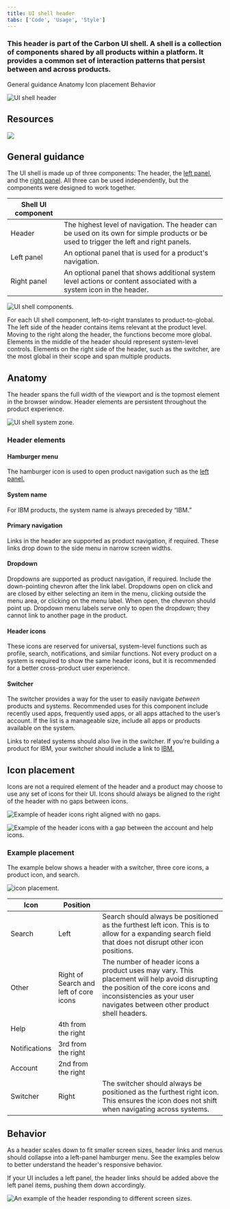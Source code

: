 ```yaml
---
title: UI shell header
tabs: ['Code', 'Usage', 'Style']
---
```


### This header is part of the Carbon UI shell. A shell is a collection of components shared by all products within a platform. It provides a common set of interaction patterns that persist between and across products.

<AnchorLinks>

<AnchorLink>General guidance</AnchorLink>
<AnchorLink>Anatomy</AnchorLink>
<AnchorLink>Icon placement</AnchorLink>
<AnchorLink>Behavior</AnchorLink>

</AnchorLinks>



![UI shell header](images/zones-platform.png)



## Resources

<Row className="tile--resource--no-margin tile--group">
<Column offsetLg="4" colLg="4" colMd="4" noGutterSm>
  <ResourceCard
    title="UI Shell template"
    href="https://sketch.cloud/s/EjVmA"
    type="resource">

![](/images/sketch-icon.png)

  </ResourceCard>
</Column>
</Row>

## General guidance

The UI shell is made up of three components: The header, the [left panel](/components/UI-shell-left-panel/usage), and the [right panel](/components/UI-shell-right-panel/usage). All three can be used independently, but the components were designed to work together.

| Shell UI component |                                                                                                                                         |
| ------------------ | --------------------------------------------------------------------------------------------------------------------------------------- |
| Header             | The highest level of navigation. The header can be used on its own for simple products or be used to trigger the left and right panels. |
| Left panel         | An optional panel that is used for a product's navigation.                                                                              |
| Right panel        | An optional panel that shows additional system level actions or content associated with a system icon in the header.                    |



![UI shell components.](images/shell-usage-1.png)



For each UI shell component, left-to-right translates to product-to-global. The left side of the header contains items relevant at the product level. Moving to the right along the header, the functions become more global. Elements in the middle of the header should represent system-level controls. Elements on the right side of the header, such as the switcher, are the most global in their scope and span multiple products.

## Anatomy

The header spans the full width of the viewport and is the topmost element in the browser window. Header elements are persistent throughout the product experience.



![UI shell system zone.](images/header-usage-2.png)



### Header elements

#### Hamburger menu

The hamburger icon is used to open product navigation such as the [left panel.](/components/UI-shell-left-panel/usage)

#### System name

For IBM products, the system name is always preceded by “IBM.”

#### Primary navigation

Links in the header are supported as product navigation, if required. These links drop down to the side menu in narrow screen widths.

#### Dropdown

Dropdowns are supported as product navigation, if required. Include the down-pointing chevron after the link label. Dropdowns open on click and are closed by either selecting an item in the menu, clicking outside the menu area, or clicking on the menu label. When open, the chevron should point up. Dropdown menu labels serve only to open the dropdown; they cannot link to another page in the product.

#### Header icons

These icons are reserved for universal, system-level functions such as profile, search, notifications, and similar functions. Not every product on a system is required to show the same header icons, but it is recommended for a better cross-product user experience.

#### Switcher

The switcher provides a way for the user to easily navigate _between_ products and systems. Recommended uses for this component include recently used apps, frequently used apps, or all apps attached to the user’s account. If the list is a manageable size, include all apps or products available on the system.

Links to related systems should also live in the switcher. If you’re building a product for IBM, your switcher should include a link to [IBM.](http://ibm.com/)

## Icon placement

Icons are not a required element of the header and a product may choose to use any set of icons for their UI. Icons should always be aligned to the right of the header with no gaps between icons.

<Row>
<Column offsetLg="4" colMd="4" colLg="4">
  <DoDontExample correct label="Header icons are right aligned with no gaps">

![Example of header icons right aligned with no gaps.](images/header-usage-5.png)

  </DoDontExample>
</Column>
<Column colMd="4" colLg="4" >
  <DoDontExample  label="Header icons with a gap between the account and help icons.">

![Example of the header icons with a gap between the account and help icons.](images/header-usage-6.png)

  </DoDontExample>
</Column>
</Row>

### Example placement

The example below shows a header with a switcher, three core icons, a product icon, and search.



![icon placement.](images/header-usage-4.png)



| Icon          | Position                               |                                                                                                                                                                                                              |
| ------------- | -------------------------------------- | ------------------------------------------------------------------------------------------------------------------------------------------------------------------------------------------------------------ |
| Search        | Left                                   | Search should always be positioned as the furthest left icon. This is to allow for a expanding search field that does not disrupt other icon positions.                                                      |
| Other         | Right of Search and left of core icons | The number of header icons a product uses may vary. This placement will help avoid disrupting the position of the core icons and inconsistencies as your user navigates between other product shell headers. |
| Help          | 4th from the right                     |                                                                                                                                                                                                              |
| Notifications | 3rd from the right                     |                                                                                                                                                                                                              |
| Account       | 2nd from the right                     |                                                                                                                                                                                                              |
| Switcher      | Right                                  | The switcher should always be positioned as the furthest right icon. This ensures the icon does not shift when navigating across systems.                                                                    |

## Behavior

As a header scales down to fit smaller screen sizes, header links and menus should collapse into a left-panel hamburger menu. See the examples below to better understand the header's responsive behavior.

If your UI includes a left panel, the header links should be added above the left panel items, pushing them down accordingly.



![An example of the header responding to different screen sizes.](images/header-usage-3.png)


